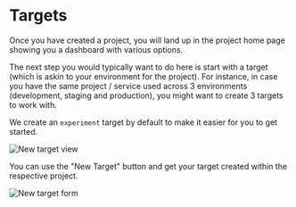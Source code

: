 # Targets

Once you have created a project, you will land up in the project home page showing you a dashboard
with various options.

The next step you would typically want to do here is start with a target (which is askin to your
environment for the project). For instance, in case you have the same project / service used across
3 environments (development, staging and production), you might want to create 3 targets to work
with.

We create an `experiment` target by default to make it easier for you to get started.

![New target view](/new-target-view.png)

You can use the "New Target" button and get your target created within the respective project.

![New target form](/new-target-form.png)
